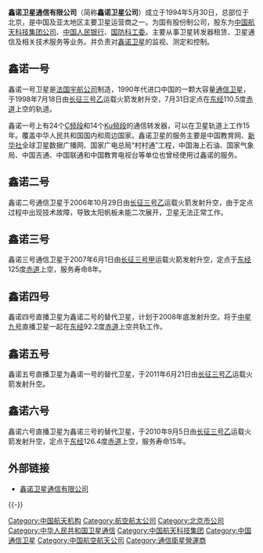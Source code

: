 {{unreferenced|time=2017-06-24T16:01:58+00:00}}
'''鑫诺卫星通信有限公司'''（简称'''鑫诺卫星公司'''）成立于1994年5月30日，总部位于北京，是中国及亚太地区主要卫星运营商之一。为国有股份制公司，股东为[[中国航天科技集团公司|中国航天科技集团公司]]、[[中国人民银行|中国人民银行]]、[[国防科工委|国防科工委]]。主要从事卫星转发器租赁、卫星通信及相关技术服务等业务。并负责对[[鑫诺卫星|鑫诺卫星]]的监视、测定和控制。

== 鑫诺一号 ==
{{main|鑫诺一号}}
鑫诺一号卫星是[[法国宇航公司|法国宇航公司]]制造，1990年代进口中国的一颗大容量[[通信卫星|通信卫星]]，于1998年7月18日由[[长征三号乙|长征三号乙]]运载火箭发射升空，7月31日定点在[[东经|东经]]110.5度[[赤道|赤道]]上空的轨道。

鑫诺一号上有24个[[C波段|C频段]]和14个[[Ku波段|Ku频段]]的通信转发器，可以在卫星轨道上工作15年。覆盖中华人民共和国国内和周边国家。鑫诺卫星的服务主要是中国教育网、[[新华社|新华社]]全球卫星数据广播网、国家广电总局“村村通”工程，中国海上石油、国家气象局、中国吉通、中国联通和中国教育电视台等单位也曾经使用过鑫诺的服务。

== 鑫诺二号 ==
{{main|鑫诺二号}}
鑫诺二号通信卫星于2006年10月29日由[[长征三号乙|长征三号乙]]运载火箭发射升空，由于定点过程中出现技术故障，导致太阳帆板未能二次展开，卫星无法正常工作。

== 鑫诺三号 ==
{{main|鑫诺三号}}
鑫诺三号通信卫星于2007年6月1日由[[长征三号甲|长征三号甲]]运载火箭发射升空，定点于[[东经|东经]]125度[[赤道|赤道]]上空，服务寿命8年。

== 鑫诺四号 ==
鑫诺四号直播卫星为鑫诺二号的替代卫星，计划于2008年底发射升空。将于[[中星九号|中星九号]]直播卫星一起在[[东经|东经]]92.2度[[赤道|赤道]]上空共轨工作。

== 鑫诺五号 ==
鑫诺五号直播卫星为鑫诺一号的替代卫星，于2011年6月21日由[[长征三号乙|长征三号乙]]运载火箭发射升空。

== 鑫诺六号 ==
{{main|鑫诺六号}}
鑫诺六号直播卫星为鑫诺三号的替代卫星，于2010年9月5日由[[长征三号乙|长征三号乙]]运载火箭发射升空，定点于[[东经|东经]]126.4度[[赤道|赤道]]上空，服务寿命15年。
==外部链接==
*[http://sinosat.com.cn/ 鑫诺卫星通信有限公司]
{{-}}
{{China-spacecraft-stub}}
{{中華人民共和國航天}}
{{航天小作品}}
[[Category:中国航天机构|Category:中国航天机构]]
[[Category:航空航太公司|Category:航空航太公司]]
[[Category:北京市公司|Category:北京市公司]]
[[Category:中华人民共和国卫星通信|Category:中华人民共和国卫星通信]]
[[Category:中国航天科技集团|Category:中国航天科技集团]]
[[Category:中国通信卫星|Category:中国通信卫星]]
[[Category:中国航空航天公司|Category:中国航空航天公司]]
[[Category:通信衛星營運商|Category:通信衛星營運商]]